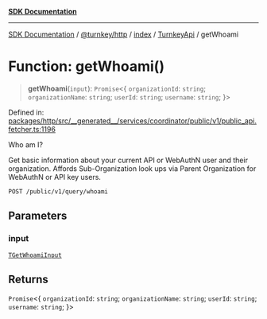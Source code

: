 [**SDK Documentation**](../../../../../../README.mdx)

***

[SDK Documentation](../../../../../../packages.mdx) / [@turnkey/http](../../../../README.mdx) / [index](../../../README.mdx) / [TurnkeyApi](../README.mdx) / getWhoami

# Function: getWhoami()

> **getWhoami**(`input`): `Promise`\<\{ `organizationId`: `string`; `organizationName`: `string`; `userId`: `string`; `username`: `string`; \}\>

Defined in: [packages/http/src/\_\_generated\_\_/services/coordinator/public/v1/public\_api.fetcher.ts:1196](https://github.com/tkhq/sdk/blob/fd49bfe86475c8603b3eb385aa101efa36fa32fc/packages/http/src/__generated__/services/coordinator/public/v1/public_api.fetcher.ts#L1196)

Who am I?

Get basic information about your current API or WebAuthN user and their organization. Affords Sub-Organization look ups via Parent Organization for WebAuthN or API key users.

`POST /public/v1/query/whoami`

## Parameters

### input

[`TGetWhoamiInput`](../type-aliases/TGetWhoamiInput.mdx)

## Returns

`Promise`\<\{ `organizationId`: `string`; `organizationName`: `string`; `userId`: `string`; `username`: `string`; \}\>

